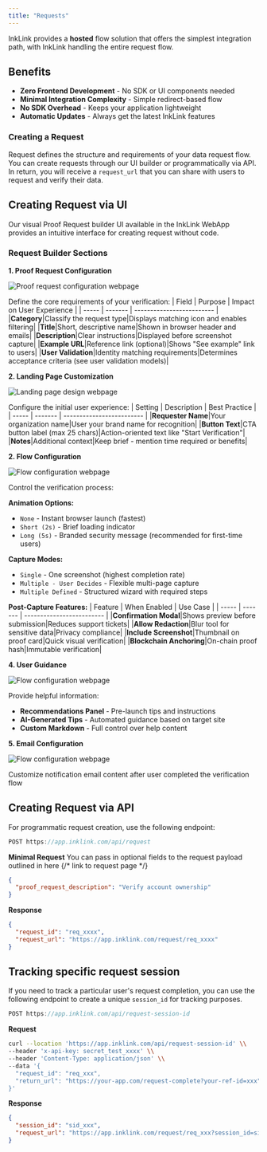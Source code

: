 ```yaml
---
title: "Requests"
---
```


InkLink provides a **hosted** flow solution that offers the simplest integration path, with InkLink handling the entire request flow.

## Benefits

- **Zero Frontend Development** - No SDK or UI components needed
- **Minimal Integration Complexity** - Simple redirect-based flow
- **No SDK Overhead** - Keeps your application lightweight
- **Automatic Updates** - Always get the latest InkLink features

### Creating a Request

Request defines the structure and requirements of your data request flow. You can create requests through our UI builder or programmatically via API. In return, you will receive a `request_url` that you can share with users to request and verify their data.

## Creating Request via UI

Our visual Proof Request builder UI available in the InkLink WebApp provides an intuitive interface for creating request without code.

### Request Builder Sections

**1. Proof Request Configuration**

![Proof request configuration webpage](/images/request-1.png)

Define the core requirements of your verification:
| Field | Purpose | Impact on User Experience |
| ----- | ------- | ------------------------- |
|**Category**|Classify the request type|Displays matching icon and enables filtering|
|**Title**|Short, descriptive name|Shown in browser header and emails|
|**Description**|Clear instructions|Displayed before screenshot capture|
|**Example URL**|Reference link (optional)|Shows "See example" link to users|
|**User Validation**|Identity matching requirements|Determines acceptance criteria (see user validation models)|

**2. Landing Page Customization**

![Landing page design webpage](/images/request-2.png)

Configure the initial user experience:
| Setting | Description | Best Practice |
| ----- | ------- | ------------------------- |
|**Requester Name**|Your organization name|User your brand name for recognition|
|**Button Text**|CTA button label (max 25 chars)|Action-oriented text like "Start Verification"|
|**Notes**|Additional context|Keep brief - mention time required or benefits|

**2. Flow Configuration**

![Flow configuration webpage](/images/request-3.png)

Control the verification process:

**Animation Options:**

- `None` - Instant browser launch (fastest)
- `Short (2s)` - Brief loading indicator
- `Long (5s)` - Branded security message (recommended for first-time users)

**Capture Modes:**

- `Single` - One screenshot (highest completion rate)
- `Multiple - User Decides` - Flexible multi-page capture
- `Multiple Defined` - Structured wizard with required steps

**Post-Capture Features:**
| Feature | When Enabled | Use Case |
| ----- | ------- | ------------------------- |
|**Confirmation Modal**|Shows preview before submission|Reduces support tickets|
|**Allow Redaction**|Blur tool for sensitive data|Privacy compliance|
|**Include Screenshot**|Thumbnail on proof card|Quick visual verification|
|**Blockchain Anchoring**|On-chain proof hash|Immutable verification|

**4. User Guidance**

![Flow configuration webpage](/images/request-4.png)

Provide helpful information:

- **Recommendations Panel** - Pre-launch tips and instructions
- **AI-Generated Tips** - Automated guidance based on target site
- **Custom Markdown** - Full control over help content

**5. Email Configuration**

![Flow configuration webpage](/images/request-5.png)

Customize notification email content after user completed the verification flow

## Creating Request via API

For programmatic request creation, use the following endpoint:

```Typescript
POST https://app.inklink.com/api/request
```

**Minimal Request**
You can pass in optional fields to the request payload outlined in here {/* link to request page */}

```JSON
{
  "proof_request_description": "Verify account ownership"
}
```

**Response**

```JSON
{
  "request_id": "req_xxxx",
  "request_url": "https://app.inklink.com/request/req_xxxx"
}
```

## Tracking specific request session

If you need to track a particular user's request completion, you can use the following endpoint to create a unique `session_id` for tracking purposes.

```Typescript
POST https://app.inklink.com/api/request-session-id
```

**Request**

```bash
curl --location 'https://app.inklink.com/api/request-session-id' \\
--header 'x-api-key: secret_test_xxxx' \\
--header 'Content-Type: application/json' \\
--data '{
  "request_id": "req_xxx",
  "return_url": "https://your-app.com/request-complete?your-ref-id=xxx"
}'
```

**Response**

```JSON
{
  "session_id": "sid_xxx",
  "request_url": "https://app.inklink.com/request/req_xxx?session_id=sid_xxx"
}
```
